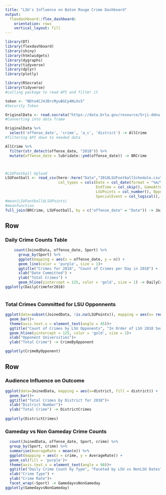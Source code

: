 ```yaml
---
title: "LSU's Influence on Baton Rouge Crime Dashboard"
output: 
  flexdashboard::flex_dashboard:
    orientation: rows
    vertical_layout: fill
---
```


```r
library(DT)
library(flexdashboard)
library(shiny)
library(htmlwidgets)
library(dygraphs)
library(tidyverse)
library(dplyr)
library(plotly)
```


```r
library(RSocrata)
library(tidyverse)
#calling package to read API and filter it

token <- "NDto4CJ4JBrcMyuBGCp4NiXs5"
#Security Token

OriginalData <- read.socrata("https://data.brla.gov/resource/5rji-ddnu.json", app_token = token)
#Converting into data frame

OriginalData %>%
  select('offense_date', 'crime', 'a_c', 'district') -> AllCrime
#filtering API down to needed data

AllCrime %>%
  filter(str_detect(offense_date, "2018")) %>% 
  mutate(offense_date = lubridate::ymd(offense_date)) -> BRCrime



#LSUFootball Upload
LSUFootball <- read_csv(here::here("Data","2018LSUFootballSchedule.csv"),
                        col_types = cols(Date = col_date(format = "%m/%d/%Y"), 
                                         EndTime = col_skip(), GameAttendance = col_number(), 
                                         LSUPoints = col_number(), OpponentPoints = col_number(), 
                                         SpecialEvent = col_logical(), StartTime = col_skip()))
#mean(LSUFootball$LSUPoints)
#meanfunction
full_join(BRCrime, LSUFootball, by = c("offense_date" = "Date")) -> JoinedData
```



Row {data-width=600}
-----------------------------------------------------------------------
### Daily Crime Counts Table

```r
    count(JoinedData, offense_date, Sport) %>%  
      group_by(Sport) %>% 
      ggplot(mapping = aes(x = offense_date, y = n)) +
      geom_line(color = 'purple', size = 1)+ 
      ggtitle("Crimes for 2018", "Count of Crimes per Day in 2018") +
      xlab("Date Committed") +
      ylab("Total Crimes") +
      geom_hline(yintercept = 125, color = 'gold', size = 1) -> DailyCrimefor2018
ggplotly(DailyCrimefor2018)
  

```


### Total Crimes Committed for LSU Opponnents

```r
ggplot(data=subset(JoinedData, !is.na(LSUPoints)), mapping = aes(x= reorder(Opponent, offense_date), fill=Outcome)) +
  geom_bar()+
  theme(axis.text.x = element_text(angle = 45))+
  ggtitle("Count of Crimes by LSU Opponents", "In Order of LSU 2018 Season")+
  geom_hline(yintercept = 125, color = 'gold', size = 1)+
  xlab("Opponent Universities")+
  ylab("Total Crime") -> CrimeByOpponent

ggplotly(CrimeByOpponent)
```

Row {data-width=400}
-----------------------------------------------------------------------

### Audience Influence on Outcome
```r

ggplot(data=JoinedData, mapping = aes(x=district, fill = district)) +
  geom_bar()+
  ggtitle("Total Crimes by District for 2018")+
  xlab("District Number")+
  ylab("Total Crime") -> DistrictCrimes
  
ggplotly(DistrictCrimes)
```

### Gameday vs Non Gameday Crime Counts

```r
  count(JoinedData, offense_date, Sport, crime) %>%  
  group_by(Sport, crime) %>% 
  summarise(AverageRate = mean(n)) %>% 
  ggplot(mapping = aes(x = crime, y = AverageRate)) +
  geom_col(fill = 'purple')+
  theme(axis.text.x = element_text(angle = 90))+
  ggtitle("Daily Crime Count by Type", "Faceted by LSU vs NonLSU Dates") +
  xlab("Crime Type") +
  ylab("Crime Rate")+
  facet_wrap(~Sport) -> GamedayvsNonGameday
ggplotly(GamedayvsNonGameday)
```


